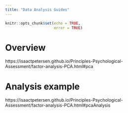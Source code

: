 ```yaml
---
title: "Data Analysis Guides"
---
```


```r
knitr::opts_chunk$set(echo = TRUE,
                      error = TRUE)
```

# Overview

https://isaactpetersen.github.io/Principles-Psychological-Assessment/factor-analysis-PCA.html#pca

# Analysis example

https://isaactpetersen.github.io/Principles-Psychological-Assessment/factor-analysis-PCA.html#pcaAnalysis
